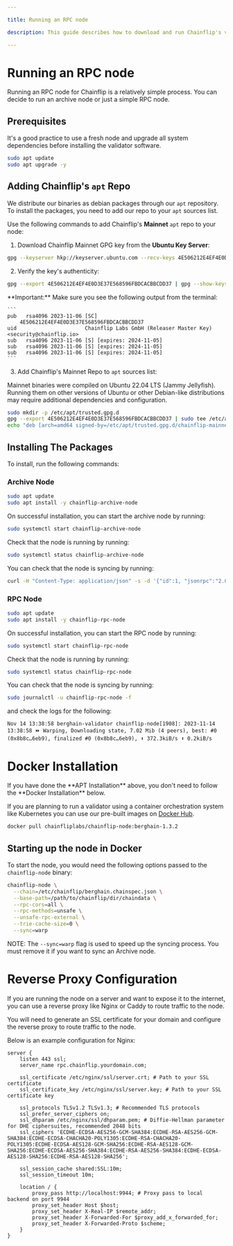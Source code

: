 ```yaml
---

title: Running an RPC node

description: This guide describes how to download and run Chainflip's validator software and run an RPC node.

---
```




# Running an RPC node

Running an RPC node for Chainflip is a relatively simple process. You can decide to run an archive node or just a simple RPC node.

## Prerequisites
It's a good practice to use a fresh node and upgrade all system dependencies before installing the validator software.

```bash copy
sudo apt update
sudo apt upgrade -y
```

## Adding Chainflip's `apt` Repo

We distribute our binaries as debian packages through our `apt` repository. To install the packages, you need to add our repo to your `apt` sources list.

Use the following commands to add Chainflip's **Mainnet** `apt` repo to your node:

1. Download Chainflip Mainnet GPG key from the **Ubuntu Key Server**:

```bash copy
gpg --keyserver hkp://keyserver.ubuntu.com --recv-keys 4E506212E4EF4E0D3E37E568596FBDCACBBCDD37
```

2. Verify the key's authenticity:

```bash copy
gpg --export 4E506212E4EF4E0D3E37E568596FBDCACBBCDD37 | gpg --show-keys
```

<Callout type="warning">
    **Important:** Make sure you see the following output from the terminal:

    ```
    pub   rsa4096 2023-11-06 [SC]
        4E506212E4EF4E0D3E37E568596FBDCACBBCDD37
    uid                      Chainflip Labs GmbH (Releaser Master Key) <security@chainflip.io>
    sub   rsa4096 2023-11-06 [S] [expires: 2024-11-05]
    sub   rsa4096 2023-11-06 [S] [expires: 2024-11-05]
    sub   rsa4096 2023-11-06 [S] [expires: 2024-11-05]
    ```
</Callout>

3. Add Chainflip's Mainnet Repo to `apt` sources list:

<Callout type="info">
Mainnet binaries were compiled on Ubuntu 22.04 LTS (Jammy Jellyfish). Running them on other versions of Ubuntu or other Debian-like distributions may require additional dependencies and configuration.
</Callout>

```bash copy
sudo mkdir -p /etc/apt/trusted.gpg.d
gpg --export 4E506212E4EF4E0D3E37E568596FBDCACBBCDD37 | sudo tee /etc/apt/trusted.gpg.d/chainflip-mainnet.gpg
echo "deb [arch=amd64 signed-by=/etc/apt/trusted.gpg.d/chainflip-mainnet.gpg] https://pkgs.chainflip.io/ubuntu/ jammy berghain" | sudo tee /etc/apt/sources.list.d/chainflip-berghain-mainnet.list
```

## Installing The Packages

To install, run the following commands:

### Archive Node

```bash copy
sudo apt update
sudo apt install -y chainflip-archive-node
```

On successful installation, you can start the archive node by running:

```bash copy
sudo systemctl start chainflip-archive-node
```

Check that the node is running by running:

```bash copy
sudo systemctl status chainflip-archive-node
```

You can check that the node is syncing by running:

```bash copy
curl -H "Content-Type: application/json" -s -d '{"id":1, "jsonrpc":"2.0", "method": "system_health","id":1}' http://localhost:9944 -v
```

### RPC Node

```bash copy
sudo apt update
sudo apt install -y chainflip-rpc-node
```

On successful installation, you can start the RPC node by running:

```bash copy
sudo systemctl start chainflip-rpc-node
```

Check that the node is running by running:

```bash copy
sudo systemctl status chainflip-rpc-node
```

You can check that the node is syncing by running:

```bash copy
sudo journalctl -u chainflip-rpc-node -f
```

and check the logs for the following:

```text
Nov 14 13:38:58 berghain-validator chainflip-node[1908]: 2023-11-14 13:38:58 ⏩ Warping, Downloading state, 7.02 Mib (4 peers), best: #0 (0x8b8c…6eb9), finalized #0 (0x8b8c…6eb9), ⬇ 372.3kiB/s ⬆ 0.2kiB/s
```

# Docker Installation

<Callout type="warning">
If you have done the **APT Installation** above, you don't need to follow the **Docker Installation** below.
</Callout>

If you are planning to run a validator using a container orchestration system like Kubernetes you can use our pre-built images on [Docker Hub](https://hub.docker.com/u/chainfliplabs).

```bash copy
docker pull chainfliplabs/chainflip-node:berghain-1.3.2
```

## Starting up the node in Docker
To start the node, you would need the following options passed to the `chainflip-node` binary:

```bash copy
chainflip-node \
  --chain=/etc/chainflip/berghain.chainspec.json \
  --base-path=/path/to/chainflip/dir/chaindata \
  --rpc-cors=all \
  --rpc-methods=unsafe \
  --unsafe-rpc-external \
  --trie-cache-size=0 \
  --sync=warp
```

NOTE: The `--sync=warp` flag is used to speed up the syncing process. You must remove it if you want to sync an Archive node.

# Reverse Proxy Configuration

If you are running the node on a server and want to expose it to the internet, you can use a reverse proxy like Nginx or Caddy to route traffic to the node.

You will need to generate an SSL certificate for your domain and configure the reverse proxy to route traffic to the node.

Below is an example configuration for Nginx:

```nginx copy
server {
    listen 443 ssl;
    server_name rpc.chainflip.yourdomain.com;

    ssl_certificate /etc/nginx/ssl/server.crt; # Path to your SSL certificate
    ssl_certificate_key /etc/nginx/ssl/server.key; # Path to your SSL certificate key

    ssl_protocols TLSv1.2 TLSv1.3; # Recommended TLS protocols
    ssl_prefer_server_ciphers on;
    ssl_dhparam /etc/nginx/ssl/dhparam.pem; # Diffie-Hellman parameter for DHE ciphersuites, recommended 2048 bits
    ssl_ciphers 'ECDHE-ECDSA-AES256-GCM-SHA384:ECDHE-RSA-AES256-GCM-SHA384:ECDHE-ECDSA-CHACHA20-POLY1305:ECDHE-RSA-CHACHA20-POLY1305:ECDHE-ECDSA-AES128-GCM-SHA256:ECDHE-RSA-AES128-GCM-SHA256:ECDHE-ECDSA-AES256-SHA384:ECDHE-RSA-AES256-SHA384:ECDHE-ECDSA-AES128-SHA256:ECDHE-RSA-AES128-SHA256';

    ssl_session_cache shared:SSL:10m;
    ssl_session_timeout 10m;

    location / {
        proxy_pass http://localhost:9944; # Proxy pass to local backend on port 9944
        proxy_set_header Host $host;
        proxy_set_header X-Real-IP $remote_addr;
        proxy_set_header X-Forwarded-For $proxy_add_x_forwarded_for;
        proxy_set_header X-Forwarded-Proto $scheme;
    }
}
```